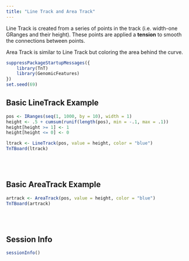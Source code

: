 ```yaml
---
title: "Line Track and Area Track"
---
```


Line Track is created from a series of points in the track (i.e. width-one GRanges and their height).
These points are applied a __tension__ to smooth the connections between points.

Area Track is similar to Line Track but coloring the area behind the curve.

```r
suppressPackageStartupMessages({
    library(TnT)
    library(GenomicFeatures)
})
set.seed(69)
```


## Basic LineTrack Example

```r
pos <- IRanges(seq(1, 1000, by = 10), width = 1)
height <- .5 + cumsum(runif(length(pos), min = -.1, max = .1))
height[height >= 1] <- 1
height[height <= 0] <- 0

ltrack <- LineTrack(pos, value = height, color = "blue")
TnTBoard(ltrack)
```


<br/> <br/>

## Basic AreaTrack Example

```r
artrack <- AreaTrack(pos, value = height, color = "blue")
TnTBoard(artrack)
```

<br/> <br/>

## Session Info

```r
sessionInfo()
```
